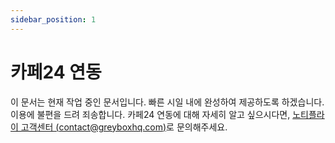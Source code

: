 ```yaml
---
sidebar_position: 1
---
```


# 카페24 연동

이 문서는 현재 작업 중인 문서입니다. 빠른 시일 내에 완성하여 제공하도록 하겠습니다. 이용에 불편을 드려 죄송합니다.
카페24 연동에 대해 자세히 알고 싶으시다면, [노티플라이 고객센터 (contact@greyboxhq.com)](mailto:contact@greyboxhq.com)로 문의해주세요.
